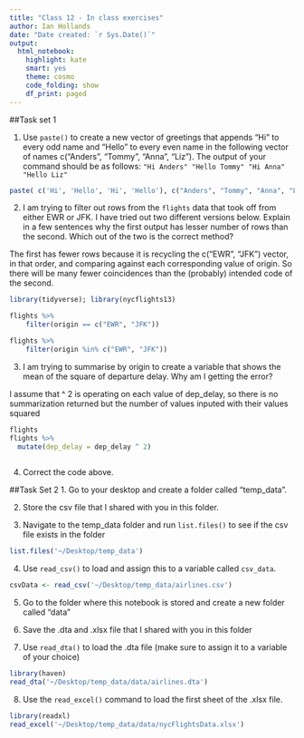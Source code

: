 ```yaml
---
title: "Class 12 - In class exercises"
author: Ian Hollands
date: "Date created: `r Sys.Date()`"
output:
  html_notebook:
    highlight: kate
    smart: yes
    theme: cosmo
    code_folding: show
    df_print: paged
---
```


##Task set 1

1. Use `paste()` to create a new vector of greetings that appends "Hi" to every odd name and "Hello" to every even name in the following vector of names c("Anders", "Tommy", "Anna", "Liz"). The output of your command should be as follows: `"Hi Anders" "Hello Tommy" "Hi Anna" "Hello Liz"`

```r
paste( c('Hi', 'Hello', 'Hi', 'Hello'), c("Anders", "Tommy", "Anna", "Liz"))
```


2. I am trying to filter out rows from the `flights` data that took off from either EWR or JFK. I have tried out two different versions below. Explain in a few sentences why the first output has lesser number of rows than the second. Which out of the two is the correct method?

The first has fewer rows because it is recycling the c("EWR", "JFK") vector, in that order, and comparing against each corresponding value of origin. So there will be many fewer coincidences than the (probably) intended code of the second.
```r
library(tidyverse); library(nycflights13)

flights %>% 
    filter(origin == c("EWR", "JFK"))
```

```r
flights %>% 
    filter(origin %in% c("EWR", "JFK"))
```

3. I am trying to summarise by origin to create a variable that shows the mean of the square of departure delay. Why am I getting the error?

I assume that ^ 2 is operating on each value of dep_delay, so there is no summarization returned but the number of values inputed with their values squared
```r
flights
flights %>%
  mutate(dep_delay = dep_delay ^ 2)
  
```

4. Correct the code above.


##Task Set 2
1. Go to your desktop and create a folder called "temp_data".

2. Store the csv file that I shared with you in this folder.

3. Navigate to the temp_data folder and run `list.files()` to see if the csv file exists in the folder

```r
list.files('~/Desktop/temp_data')
```


4. Use `read_csv()` to load and assign this to a variable called `csv_data`.
```r
csvData <- read_csv('~/Desktop/temp_data/airlines.csv')
```


5. Go to the folder where this notebook is stored and create a new folder called "data"

6. Save the .dta and .xlsx file that I shared with you in this folder

7. Use `read_dta()` to load the .dta file (make sure to assign it to a variable of your choice)
```r
library(haven)
read_dta('~/Desktop/temp_data/data/airlines.dta')
```


8. Use the `read_excel()` command to load the first sheet of the .xlsx file.
```r
library(readxl)
read_excel('~/Desktop/temp_data/data/nycFlightsData.xlsx')
```




